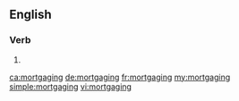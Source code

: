 ==English==

===Verb===
{{head|en}}

# {{present participle of|mortgage}}

[[ca:mortgaging]]
[[de:mortgaging]]
[[fr:mortgaging]]
[[my:mortgaging]]
[[simple:mortgaging]]
[[vi:mortgaging]]